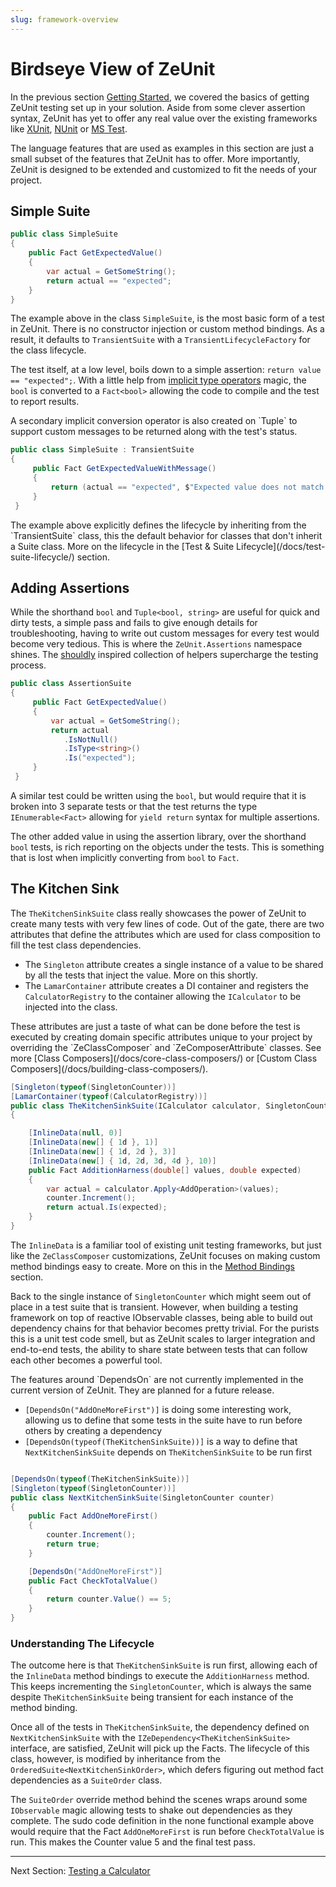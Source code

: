 ```yaml
---
slug: framework-overview
---
```


# Birdseye View of ZeUnit

In the previous section [Getting Started](/), we covered the basics of getting ZeUnit testing set up in your solution.  Aside from some clever assertion syntax, ZeUnit has yet to offer any real value over the existing frameworks like <a href="https://xunit.net/" target="_blank">XUnit</a>, <a href="https://nunit.org/" target="_blank">NUnit</a> or <a href="https://learn.microsoft.com/en-us/dotnet/core/testing/unit-testing-with-mstest" target="_blank">MS Test</a>. 

<Notes title="Make ZeUnit Yours">
The language features that are used as examples in this section are just a small subset of the features that ZeUnit has to offer.  More importantly, ZeUnit is designed to be extended and customized to fit the needs of your project.  
</Notes>

## Simple Suite

```csharp
public class SimpleSuite
{
    public Fact GetExpectedValue()
    {   
        var actual = GetSomeString();    
        return actual == "expected";
    }
}
```

The example above in the class `SimpleSuite`, is the most basic form of a test in ZeUnit.  There is no constructor injection or custom method bindings.  As a result, it defaults to `TransientSuite` with a `TransientLifecycleFactory` for the class lifecycle.

The test itself, at a low level, boils down to a simple assertion: `return value == "expected";`.   With a little help from <a href="https://learn.microsoft.com/en-us/dotnet/csharp/language-reference/operators/user-defined-conversion-operators" target="_blank">implicit type operators</a> magic, the `bool` is converted to a `Fact<bool>` allowing the code to compile and the test to report results. 

<Notes>
A secondary implicit conversion operator is also created on `Tuple<bool, string>` to support custom messages to be returned along with the test's status.
</Notes>

```csharp
public class SimpleSuite : TransientSuite
{
     public Fact GetExpectedValueWithMessage()
     {       
         return (actual == "expected", $"Expected value does not match {actual}!!");
     }
 }
```

<Notes title="Suite Lifecycle">
The example above explicitly defines the lifecycle by inheriting from the `TransientSuite` class, this the default behavior for classes that don't inherit a Suite class.  More on the lifecycle in the [Test & Suite Lifecycle](/docs/test-suite-lifecycle/) section.
</Notes>

## Adding Assertions

While the shorthand `bool` and `Tuple<bool, string>` are useful for quick and dirty tests, a simple pass and fails to give enough details for troubleshooting, having to write out custom messages for every test would become very tedious.  This is where the `ZeUnit.Assertions` namespace shines.  The <a href="https://docs.shouldly.org/documentation/getting-started" target="_blank">shouldly</a> inspired collection of helpers supercharge the testing process.

```csharp
public class AssertionSuite
{
     public Fact GetExpectedValue()
     {   
         var actual = GetSomeString();    
         return actual
            .IsNotNull()
            .IsType<string>()
            .Is("expected");
     }
 }
``` 

A similar test could be written using the `bool`, but would require that it is broken into 3 separate tests or that the test returns the type `IEnumerable<Fact>` allowing for `yield return` syntax for multiple assertions.

The other added value in using the assertion library, over the shorthand `bool` tests, is rich reporting on the objects under the tests.  This is something that is lost when implicitly converting from `bool` to `Fact`.

## The Kitchen Sink

The `TheKitchenSinkSuite` class really showcases the power of ZeUnit to create many tests with very few lines of code.  Out of the gate, there are two attributes that define the attributes which are used for class composition to fill the test class dependencies.

- The `Singleton` attribute creates a single instance of a value to be shared by all the tests that inject the value.  More on this shortly.
- The `LamarContainer` attribute creates a DI container and registers the `CalculatorRegistry` to the container allowing the `ICalculator` to be injected into the class.

<Notes title="Class Composition">
These attributes are just a taste of what can be done before the test is executed by creating domain specific attributes unique to your project by overriding the `ZeClassComposer` and `ZeComposerAttribute` classes.  See more [Class Composers](/docs/core-class-composers/) or [Custom Class Composers](/docs/building-class-composers/).
</Notes>

```csharp
[Singleton(typeof(SingletonCounter))]
[LamarContainer(typeof(CalculatorRegistry))]
public class TheKitchenSinkSuite(ICalculator calculator, SingletonCounter counter)
{

    [InlineData(null, 0)]
    [InlineData(new[] { 1d }, 1)]
    [InlineData(new[] { 1d, 2d }, 3)]
    [InlineData(new[] { 1d, 2d, 3d, 4d }, 10)]
    public Fact AdditionHarness(double[] values, double expected)
    {            
        var actual = calculator.Apply<AddOperation>(values);
        counter.Increment();
        return actual.Is(expected);
    }    
}
```
The `InlineData` is a familiar tool of existing unit testing frameworks, but just like the `ZeClassComposer` customizations, ZeUnit focuses on making custom method bindings easy to create.  More on this in the [Method Bindings](/docs/core-method-binders/) section.

Back to the single instance of `SingletonCounter` which might seem out of place in a test suite that is transient.  However, when building a testing framework on top of reactive IObservable classes, being able to build out dependency chains for that behavior becomes pretty trivial.  For the purists this is a unit test code smell, but as ZeUnit scales to larger integration and end-to-end tests, the ability to share state between tests that can follow each other becomes a powerful tool.

<Warning title="Prototype">
The features around `DependsOn` are not currently implemented in the current version of ZeUnit.  They are planned for a future release.
</Warning>

- `[DependsOn("AddOneMoreFirst")]` is doing some interesting work, allowing us to define that some tests in the suite have to run before others by creating a dependency
- `[DependsOn(typeof(TheKitchenSinkSuite))]` is a way to define that `NextKitchenSinkSuite` depends on `TheKitchenSinkSuite` to be run first 


```csharp

[DependsOn(typeof(TheKitchenSinkSuite))]
[Singleton(typeof(SingletonCounter))]
public class NextKitchenSinkSuite(SingletonCounter counter)
{
    public Fact AddOneMoreFirst()
    {            
        counter.Increment();
        return true;
    }    

    [DependsOn("AddOneMoreFirst")]
    public Fact CheckTotalValue()
    {                    
        return counter.Value() == 5;
    }    
}
```

### Understanding The Lifecycle 

The outcome here is that `TheKitchenSinkSuite` is run first, allowing each of the `InlineData` method bindings to execute the `AdditionHarness` method.  This keeps incrementing the `SingletonCounter`, which is always the same despite `TheKitchenSinkSuite` being transient for each instance of the method binding.

Once all of the tests in `TheKitchenSinkSuite`, the dependency defined on `NextKitchenSinkSuite` with the `IZeDependency<TheKitchenSinkSuite>` interface, are satisfied, ZeUnit will pick up the Facts.  The lifecycle of this class, however, is modified by inheritance from the `OrderedSuite<NextKitchenSinkOrder>`, which defers figuring out method fact dependencies as a `SuiteOrder` class.

The `SuiteOrder` override method behind the scenes wraps around some `IObservable` magic allowing tests to shake out dependencies as they complete.  The sudo code definition in the none functional example above would require that the Fact `AddOneMoreFirst` is run before `CheckTotalValue` is run.  This makes the Counter value 5 and the final test pass.

---

Next Section: [Testing a Calculator](/case-study/calculator-tests/)